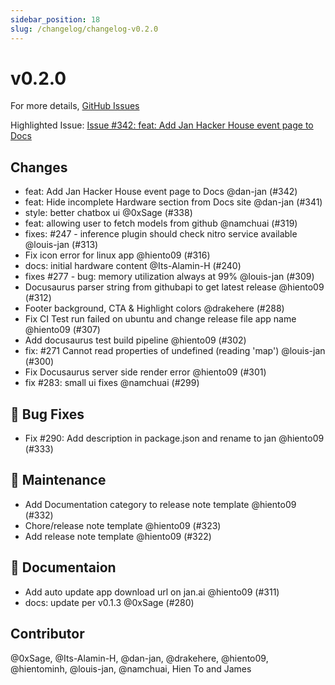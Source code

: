---
sidebar_position: 18
slug: /changelog/changelog-v0.2.0
---
# v0.2.0

For more details, [GitHub Issues](https://github.com/janhq/jan/releases/tag/v0.2.0)

Highlighted Issue:  [Issue #342: feat: Add Jan Hacker House event page to Docs](https://github.com/janhq/jan/pull/342)

## Changes

- feat: Add Jan Hacker House event page to Docs @dan-jan (#342)
- feat: Hide incomplete Hardware section from Docs site @dan-jan (#341)
- style: better chatbox ui @0xSage (#338)
- feat: allowing user to fetch models from github @namchuai (#319)
- fixes: #247 - inference plugin should check nitro service available @louis-jan (#313)
- Fix icon error for linux app @hiento09 (#316)
- docs: initial hardware content @Its-Alamin-H (#240)
- fixes #277 - bug: memory utilization always at 99% @louis-jan (#309)
- Docusaurus parser string from githubapi to get latest release @hiento09 (#312)
- Footer background, CTA \& Highlight colors @drakehere (#288)
- Fix CI Test run failed on ubuntu and change release file app name @hiento09 (#307)
- Add docusaurus test build pipeline @hiento09 (#302)
- fix: #271 Cannot read properties of undefined (reading 'map') @louis-jan (#300)
- Fix Docusaurus server side render error @hiento09 (#301)
- fix #283: small ui fixes @namchuai (#299)

## 🐛 Bug Fixes

- Fix #290: Add description in package.json and rename to jan @hiento09 (#333)

## 🧰 Maintenance

- Add Documentation category to release note template @hiento09 (#332)
- Chore/release note template @hiento09 (#323)
- Add release note template @hiento09 (#322)

## 📖 Documentaion

- Add auto update app download url on jan.ai @hiento09 (#311)
- docs: update per v0.1.3 @0xSage (#280)

## Contributor

@0xSage, @Its-Alamin-H, @dan-jan, @drakehere, @hiento09, @hientominh, @louis-jan, @namchuai, Hien To and James

